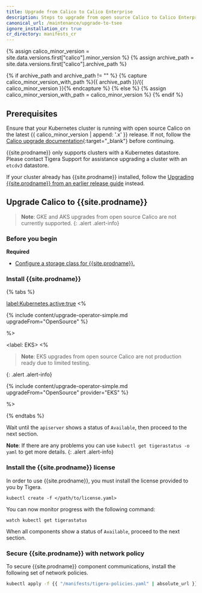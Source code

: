 ```yaml
---
title: Upgrade from Calico to Calico Enterprise
description: Steps to upgrade from open source Calico to Calico Enterprise.
canonical_url: /maintenance/upgrade-to-tsee
ignore_installation_cr: true
cr_directory: manifests_cr
---
```


{% assign calico_minor_version = site.data.versions.first["calico"].minor_version %}
{% assign archive_path = site.data.versions.first["calico"].archive_path %}

{% if archive_path and archive_path != "" %}
{% capture calico_minor_version_with_path %}{{ archive_path }}/{{ calico_minor_version }}{% endcapture %}
{% else %}
{% assign calico_minor_version_with_path = calico_minor_version %}
{% endif %}

## Prerequisites

Ensure that your Kubernetes cluster is running with open source Calico on the latest {{ calico_minor_version | append: '.x' }} release.
If not, follow the [Calico upgrade documentation](https://docs.projectcalico.org/{{calico_minor_version_with_path}}/maintenance/kubernetes-upgrade){:target="_blank"} before continuing.

{{site.prodname}} only supports clusters with a Kubernetes datastore.
Please contact Tigera Support for assistance upgrading a cluster with an `etcdv3` datastore.

If your cluster already has {{site.prodname}} installed, follow the [Upgrading {{site.prodname}} from an earlier release guide]({{site.baseurl}}/maintenance/kubernetes-upgrade-tsee) instead.

## Upgrade Calico to {{site.prodname}}

> **Note**: GKE and AKS upgrades from open source Calico are not currently supported.
{: .alert .alert-info}

### Before you begin

**Required**

- [Configure a storage class for {{site.prodname}}.]({{site.baseurl}}/getting-started/create-storage)

### Install {{site.prodname}}

{% tabs %}

<label:Kubernetes,active:true>
<%

{% include content/upgrade-operator-simple.md upgradeFrom="OpenSource" %}

%>

<label: EKS>
<%

> **Note**: EKS upgrades from open source Calico are not production ready due to limited testing.
>
{: .alert .alert-info}

{% include content/upgrade-operator-simple.md upgradeFrom="OpenSource" provider="EKS" %}

%>

{% endtabs %}

Wait until the `apiserver` shows a status of `Available`, then proceed to the next section.

**Note**: If there are any problems you can use `kubectl get tigerastatus -o yaml` to get more details.
{: .alert .alert-info}

### Install the {{site.prodname}} license

In order to use {{site.prodname}}, you must install the license provided to you by Tigera.

```
kubectl create -f </path/to/license.yaml>
```

You can now monitor progress with the following command:

```
watch kubectl get tigerastatus
```

When all components show a status of `Available`, proceed to the next section.

### Secure {{site.prodname}} with network policy

To secure {{site.prodname}} component communications, install the following set of network policies.

```bash
kubectl apply -f {{ "/manifests/tigera-policies.yaml" | absolute_url }}
```
